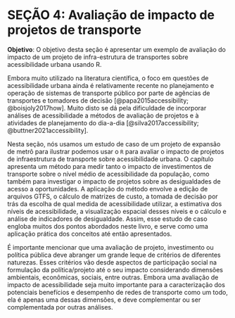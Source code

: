 # SEÇÃO 4: Avaliação de impacto de projetos de transporte

**Objetivo**: O objetivo desta seção é apresentar um exemplo de avaliação do impacto de um projeto de infra-estrutura de transportes sobre acessibilidade urbana usando R.

Embora muito utilizado na literatura científica, o foco em questões de acessibilidade urbana ainda é relativamente recente no planejamento e operação de sistemas de transporte público por parte de agências de transportes e tomadores de decisão [@papa2015accessibility; @boisjoly2017how]. Muito disto se dá pela dificuldade de incorporar análises de acessibilidade a métodos de avaliação de projetos e à atividades de planejamento do dia-a-dia [@silva2017accessibility; @buttner2021accessibility]. 

Nesta seção, nós usamos um estudo de caso de um projeto de expansão de metrô para ilustrar podemos usar o `R` para avaliar o impacto de projetos de infraestrutura de transporte sobre acessibilidade urbana. O capítulo apresenta um método para medir tanto o impacto de investimentos de transporte sobre o nível médio de acessibilidade da população, como também para investigar o impacto de projetos sobre as desigualdades de acesso a oportunidades. A aplicação do método envolve a edição de arquivos GTFS, o cálculo de matrizes de custo, a tomada de decisão por trás da escolha de qual medida de acessibilidade utilizar, a estimativa dos níveis de acessibilidade, a visualização espacial desses níveis e o cálculo e análise de indicadores de desigualdade. Assim, esse estudo de caso engloba muitos dos pontos abordados neste livro, e serve como uma aplicação prática dos conceitos até então apresentados.

É importante mencionar que uma avaliação de projeto, investimento ou política pública deve abranger um grande leque de critérios de diferentes naturezas. Esses critérios vão desde aspectos de participação social na formulação da política/projeto até o seu impacto considerando dimensões ambientais, econômicas, sociais, entre outras. Embora uma avaliação de impacto de acessibilidade seja muito importante para a caracterização dos potenciais benefícios e desempenho de redes de transporte como um todo, ela é apenas uma dessas dimensões, e deve complementar ou ser complementada por outras análises.
